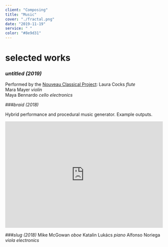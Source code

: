 ```yaml
---
client: "Composing"
title: "Music"
cover: "./fractal.png"
date: "2019-11-19"
service: " "
color: "#8e9d31"
---
```


# selected works

### *untitled (2019)*

Performed by the [Nouveau Classical Project](http://www.nouveauclassical.org/):
Laura Cocks *flute*\
Mara Mayer *violin*\
Maya Bennardo *cello*
*electronics*






###*braid (2018)*

Hybrid performance and procedural music generator. Example outputs.
<iframe style="border: 0; width: 100%; height: 340px;" src="https://bandcamp.com/EmbeddedPlayer/album=4044243612/size=large/bgcol=ffffff/linkcol=0687f5/artwork=none/transparent=true/" seamless><a href="http://sambeebe.bandcamp.com/album/untitled">untitled by Sam Beebe</a></iframe>



###*slug (2018)*
Mike McGowan *oboe*
Katalin Lukács *piano*
Alfonso Noriega *viola*
*electronics*
